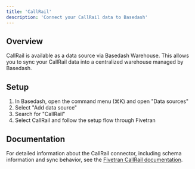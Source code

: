 ```yaml
---
title: 'CallRail'
description: 'Connect your CallRail data to Basedash'
---
```


## Overview

CallRail is available as a data source via Basedash Warehouse. This allows you to sync your CallRail data into a centralized warehouse managed by Basedash.

## Setup

1. In Basedash, open the command menu (⌘K) and open "Data sources"
2. Select "Add data source"
3. Search for "CallRail"
4. Select CallRail and follow the setup flow through Fivetran

## Documentation

For detailed information about the CallRail connector, including schema information and sync behavior, see the [Fivetran CallRail documentation](https://fivetran.com/docs/connectors/applications/callrail).
